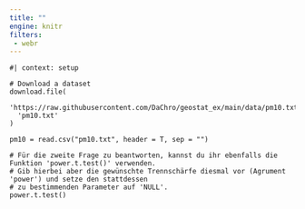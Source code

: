 ```yaml
---
title: ""
engine: knitr
filters:
 - webr
---
```


```webr-r

#| context: setup

# Download a dataset
download.file(
  'https://raw.githubusercontent.com/DaChro/geostat_ex/main/data/pm10.txt',
  'pm10.txt'
)

pm10 = read.csv("pm10.txt", header = T, sep = "")

```

```webr-r
# Für die zweite Frage zu beantworten, kannst du ihr ebenfalls die Funktion 'power.t.test()' verwenden. 
# Gib hierbei aber die gewünschte Trennschärfe diesmal vor (Agrument 'power') und setze den stattdessen 
# zu bestimmenden Parameter auf 'NULL'.
power.t.test()

  


```




